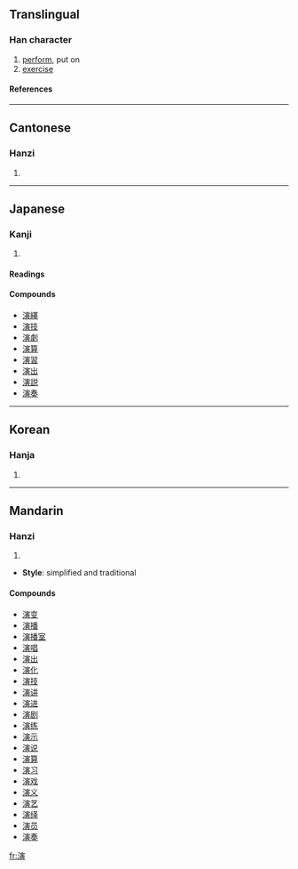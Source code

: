 ==Translingual==
===Han character===
{{Han char|rn=85|rad=水|as=11|sn=14|four=3318<sub>6</sub>|canj=水十一金 (EJMC), X水十一金 (XEJMC)}}
# [[perform]], put on
# [[exercise]]
====References====
{{Han ref|kx=0645.230|dkj=18130|dj=1054.130|hdz=31730.030|uh=6F14|ud=28436|bh=BA74|bd=47732}}

----
==Cantonese==
===Hanzi===
{{yue-hanzi|jyut=|y=yin2}}
# {{defn|Cantonese}}

----
==Japanese==
===Kanji===
{{ja-kanji|grade=|rs=水11}}
# {{defn|Japanese}} 
====Readings====
{{ja-readings|on=[[えん]] (en)|kun=[[のべる]] (noberu)}}

====Compounds====
*[[演繹]]
*[[演技]]
*[[演劇]]
*[[演算]]
*[[演習]]
*[[演出]]
*[[演説]]
*[[演奏]]

----
==Korean==
===Hanja===
{{ko-hanja|hangeul=연|eumhun=|rv=yeon|mr=yŏn|y=eyn}}
# {{defn|Korean}}

----
==Mandarin==
===Hanzi===
{{cmn-hanzi|pin=[[yǎn]] (yan3)|wg=yen<sup>3</sup>}}
# {{defn|Mandarin}}

*'''Style''': simplified and traditional

====Compounds====
*[[演变]]
*[[演播]]
*[[演播室]]
*[[演唱]]
*[[演出]]
*[[演化]]
*[[演技]]
*[[演讲]]
*[[演进]]
*[[演剧]]
*[[演练]]
*[[演示]]
*[[演说]]
*[[演算]]
*[[演习]]
*[[演戏]]
*[[演义]]
*[[演艺]]
*[[演绎]]
*[[演员]]
*[[演奏]]

[[fr:演]]